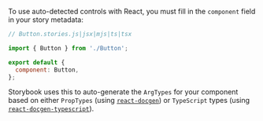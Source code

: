 To use auto-detected controls with React, you must fill in the `component` field in your story metadata:

```js
// Button.stories.js|jsx|mjs|ts|tsx

import { Button } from './Button';

export default {
  component: Button,
};
```


Storybook uses this to auto-generate the `ArgTypes` for your component based on either `PropTypes` (using [`react-docgen`](https://github.com/reactjs/react-docgen)) or `TypeScript` types (using [`react-docgen-typescript`](https://github.com/styleguidist/react-docgen-typescript)).
